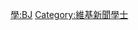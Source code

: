 {{Userbox
  |border-c = #FF8888
  |border-s = 1
  |id-c     = #FF8888
  |id-s     = 12
  |id-fc    = #000000
  |info-c   = #FFEEEE
  |info-s   = 10
  |info-fc  = #000000
  |id       = B.J.
  |info     = 這個用戶擁有[[:Category:維基新聞學士|新聞學士]]學位。
}}
<includeonly> [[Category:維基新聞學士|{{PAGENAME}}]] </includeonly>
<noinclude> [[Category:學位用戶框模板|學:BJ]][[Category:維基新聞學士]] </noinclude>